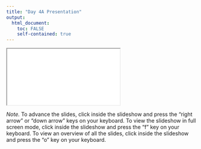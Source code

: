 ```yaml
---
title: "Day 4A Presentation"
output: 
  html_document:
    toc: FALSE
    self-contained: true
---
```


<iframe class="slide-deck" src="slides/slides_4a.html" title="Day 4A Presentation"></iframe>

*Note.* To advance the slides, click inside the slideshow and press the "right arrow" or "down arrow" keys on your keyboard. To view the slideshow in full screen mode, click inside the slideshow and press the "f" key on your keyboard. To view an overview of all the slides, click inside the slideshow and press the "o" key on your keyboard.
